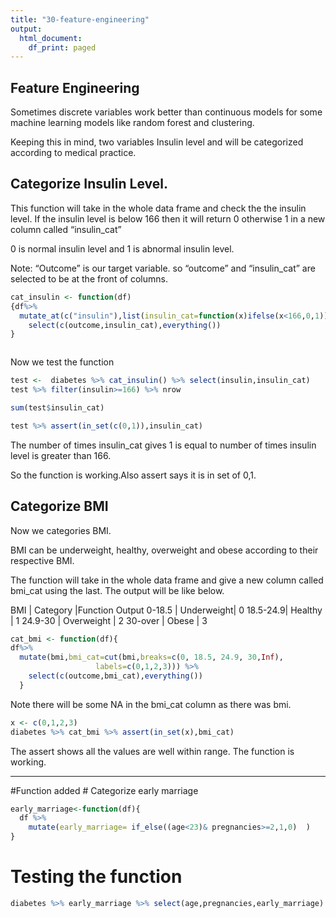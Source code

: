 ```yaml
---
title: "30-feature-engineering"
output:
  html_document:
    df_print: paged
---
```



## Feature Engineering

Sometimes discrete variables work better than continuous models for some machine learning models like random forest and clustering. 

Keeping this in mind, two variables Insulin level and  will be categorized according to medical practice.


## Categorize Insulin Level.

This function will take in the whole data frame and check the the insulin level. If the insulin level is below 166 then it will return 0 otherwise 1 in a new column called "insulin_cat"

0 is normal insulin level and 1 is abnormal insulin level.

Note: "Outcome" is our target variable. so "outcome" and "insulin_cat" are selected to be at the front of columns. 

```r


cat_insulin <- function(df)
{df%>% 
  mutate_at(c("insulin"),list(insulin_cat=function(x)ifelse(x<166,0,1)))  %>%
    select(c(outcome,insulin_cat),everything())
}



```



Now we test the function

```r
test <-  diabetes %>% cat_insulin() %>% select(insulin,insulin_cat)
test %>% filter(insulin>=166) %>% nrow

sum(test$insulin_cat)

test %>% assert(in_set(c(0,1)),insulin_cat)

```
The number of times insulin_cat gives 1 is equal to number of times insulin level is greater than 166.

So the function is working.Also assert says it is in set of 0,1.



## Categorize BMI
Now we categories BMI.

BMI can be underweight, healthy, overweight and obese according to their respective BMI.


The function will take in the whole data frame and give a new column called bmi_cat using the last. The output will be like below.

BMI      | Category   |Function Output
0-18.5   | Underweight| 0
18.5-24.9| Healthy    | 1
24.9-30  | Overweight | 2
30-over  | Obese      | 3




```r

cat_bmi <- function(df){
df%>% 
  mutate(bmi,bmi_cat=cut(bmi,breaks=c(0, 18.5, 24.9, 30,Inf), 
                   labels=c(0,1,2,3))) %>% 
    select(c(outcome,bmi_cat),everything())
  }

```
Note there will be some NA in the bmi_cat column as there was bmi.


```r
x <- c(0,1,2,3)
diabetes %>% cat_bmi %>% assert(in_set(x),bmi_cat)

```

The assert shows all the values are well within range.
The function is working.

------------------------------------
#Function added
# Categorize early marriage
```r
early_marriage<-function(df){
  df %>% 
    mutate(early_marriage= if_else((age<23)& pregnancies>=2,1,0)  )
}
```
    
# Testing the function                                                                                              
```r
diabetes %>% early_marriage %>% select(age,pregnancies,early_marriage) %>% assert(in_set(0,1),early_marriage)
```

